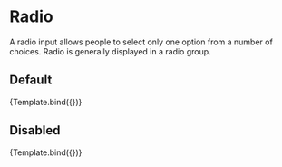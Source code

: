 

<Meta 
	title='Form/Radio' 
	component={Radio} 
/>


<!-- 👇 Docs -->

# Radio

A radio input allows people to select only one option from a number of choices. Radio is generally displayed in a radio group.

## Default

<Canvas>
	<Story 
		name='Default'
		args={{
			label: 'Yes'
		}}
	>
		{Template.bind({})}
	</Story>
</Canvas>

## Disabled

<Canvas>
	<Story 
		name='Disabled'
		args={{
			disabled: true,
			label: 'Yes'
		}}
	>
		{Template.bind({})}
	</Story>
</Canvas>